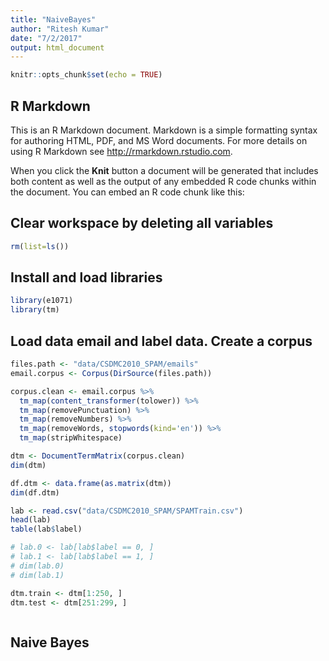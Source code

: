 ```yaml
---
title: "NaiveBayes"
author: "Ritesh Kumar"
date: "7/2/2017"
output: html_document
---
```


```r
knitr::opts_chunk$set(echo = TRUE)
```

## R Markdown

This is an R Markdown document. Markdown is a simple formatting syntax for authoring HTML, PDF, and MS Word documents. For more details on using R Markdown see <http://rmarkdown.rstudio.com>.

When you click the **Knit** button a document will be generated that includes both content as well as the output of any embedded R code chunks within the document. You can embed an R code chunk like this:

## Clear workspace by deleting all variables
```r
rm(list=ls())
```

## Install and load libraries
```r
library(e1071)
library(tm)
```

## Load data email and label data. Create a corpus
```r
files.path <- "data/CSDMC2010_SPAM/emails"
email.corpus <- Corpus(DirSource(files.path))

corpus.clean <- email.corpus %>%
  tm_map(content_transformer(tolower)) %>%
  tm_map(removePunctuation) %>%
  tm_map(removeNumbers) %>%
  tm_map(removeWords, stopwords(kind='en')) %>%
  tm_map(stripWhitespace)

dtm <- DocumentTermMatrix(corpus.clean)
dim(dtm)

df.dtm <- data.frame(as.matrix(dtm))
dim(df.dtm)

lab <- read.csv("data/CSDMC2010_SPAM/SPAMTrain.csv")
head(lab)
table(lab$label)

# lab.0 <- lab[lab$label == 0, ]
# lab.1 <- lab[lab$label == 1, ]
# dim(lab.0)
# dim(lab.1)

dtm.train <- dtm[1:250, ]
dtm.test <- dtm[251:299, ]



```

## Naive Bayes
```r

```

